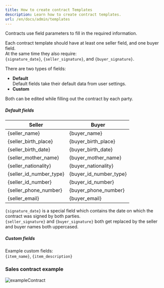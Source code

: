 ```yaml
---
title: How to create contract Templates
description: Learn how to create contract templates.
url: /en/docs/admin/templates
---
```


Contracts use field parameters to fill in the required information.  

Each contract template should have at least one seller field, and one buyer field.  
At the same time they also require:  
`{signature_date}`, `{seller_signature}`, and `{buyer_signature}`.  

There are two types of fields:  
* **Default**  
Default fields take their default data from user settings.  
* **Custom**  

Both can be edited while filling out the contract by each party.  

##### Default fields  
| Seller                  | Buyer                  |
|-------------------------|------------------------|
| {seller_name}           | {buyer_name}           |
| {seller_birth_place}    | {buyer_birth_place}    |
| {seller_birth_date}     | {buyer_birth_date}     |
| {seller_mother_name}    | {buyer_mother_name}    |
| {seller_nationality}    | {buyer_nationality}    |
| {seller_id_number_type} | {buyer_id_number_type} |
| {seller_id_number}      | {buyer_id_number}      |
| {seller_phone_number}   | {buyer_phone_number}   |
| {seller_email}          | {buyer_email}          |

`{signature_date}` is a special field which contains the date on which the contract was signed by both parties.  
`{seller_signature}` and `{buyer_signature}` both get replaced by the seller and buyer names both uppercased.  

##### Custom fields  
Example custom fields:  
`{item_name}`, `{item_description}`  

### Sales contract example  
![exampleContract](/images/en/admin/exampleContract.png)  